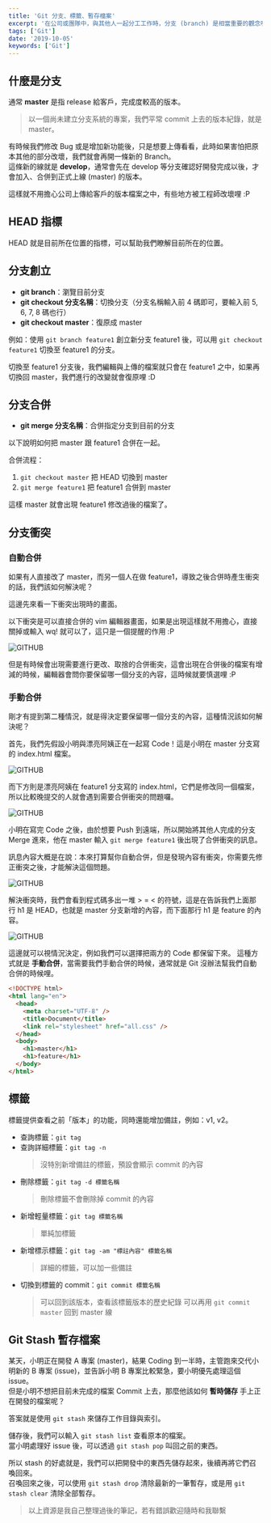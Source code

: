 ```yaml
---
title: 'Git 分支、標籤、暫存檔案'
excerpt: '在公司或團隊中，與其他人一起分工工作時，分支 (branch) 是相當重要的觀念喔。'
tags: ['Git']
date: '2019-10-05'
keywords: ['Git']
---
```


## 什麼是分支

通常 **master** 是指 release 給客戶，完成度較高的版本。

> 以一個尚未建立分支系統的專案，我們平常 commit 上去的版本紀錄，就是 master。

有時候我們修改 Bug 或是增加新功能後，只是想要上傳看看，此時如果害怕把原本其他的部分改壞，我們就會再開一條新的 Branch。  
這條新的線就是 **develop**，通常會先在 develop 等分支確認好開發完成以後，才會加入、合併到正式上線 (master) 的版本。

這樣就不用擔心公司上傳給客戶的版本檔案之中，有些地方被工程師改壞哩 :P

## HEAD 指標

HEAD 就是目前所在位置的指標，可以幫助我們瞭解目前所在的位置。

## 分支創立

- **git branch**：瀏覽目前分支
- **git checkout 分支名稱**：切換分支（分支名稱輸入前 4 碼即可，要輸入前 5, 6, 7, 8 碼也行）
- **git checkout master**：復原成 master

例如：使用 `git branch feature1` 創立新分支 feature1 後，可以用 `git checkout feature1` 切換至 feature1 的分支。

切換至 feature1 分支後，我們編輯與上傳的檔案就只會在 feature1 之中，如果再切換回 master，我們進行的改變就會復原哩 :D

## 分支合併

- **git merge 分支名稱**：合併指定分支到目前的分支

以下說明如何把 master 跟 feature1 合併在一起。

合併流程：

1. `git checkout master` 把 HEAD 切換到 master
2. `git merge feature1` 把 feature1 合併到 master

這樣 master 就會出現 feature1 修改過後的檔案了。

## 分支衝突

### 自動合併

如果有人直接改了 master，而另一個人在做 feature1，導致之後合併時產生衝突的話，我們該如何解決呢？

這邊先來看一下衝突出現時的畫面。

以下衝突是可以直接合併的 vim 編輯器畫面，如果是出現這樣就不用擔心，直接關掉或輸入 wq! 就可以了，這只是一個提醒的作用 :P

![GITHUB](https://i.imgur.com/LpJyKaD.png)

但是有時候會出現需要進行更改、取捨的合併衝突，這會出現在合併後的檔案有增減的時候，編輯器會問你要保留哪一個分支的內容，這時候就要慎選哩 :P

### 手動合併

剛才有提到第二種情況，就是得決定要保留哪一個分支的內容，這種情況該如何解決呢？

首先，我們先假設小明與漂亮阿姨正在一起寫 Code！這是小明在 master 分支寫的 index.html 檔案。

![GITHUB](https://i.imgur.com/ojjpCv5.png?1)

而下方則是漂亮阿姨在 feature1 分支寫的 index.html，它們是修改同一個檔案，所以比較晚提交的人就會遇到需要合併衝突的問題囉。

![GITHUB](https://i.imgur.com/baEAUF3.png?3)

小明在寫完 Code 之後，由於想要 Push 到遠端，所以開始將其他人完成的分支 Merge 進來，他在 master 輸入 `git merge feature1` 後出現了合併衝突的訊息。

訊息內容大概是在說：本來打算幫你自動合併，但是發現內容有衝突，你需要先修正衝突之後，才能解決這個問題。

![GITHUB](https://i.imgur.com/4i9wkfg.png)

解決衝突時，我們會看到程式碼多出一堆 > = < 的符號，這是在告訴我們上面那行 h1 是 HEAD，也就是 master 分支新增的內容，而下面那行 h1 是 feature 的內容。

![GITHUB](https://i.imgur.com/CUW3QIE.png)

這邊就可以視情況決定，例如我們可以選擇把兩方的 Code 都保留下來。
這種方式就是 **手動合併**，當需要我們手動合併的時候，通常就是 Git 沒辦法幫我們自動合併的時候哩。

```html
<!DOCTYPE html>
<html lang="en">
  <head>
    <meta charset="UTF-8" />
    <title>Document</title>
    <link rel="stylesheet" href="all.css" />
  </head>
  <body>
    <h1>master</h1>
    <h1>feature</h1>
  </body>
</html>
```

## 標籤

標籤提供查看之前「版本」的功能，同時還能增加備註，例如：v1, v2。

- 查詢標籤：`git tag`
- 查詢詳細標籤：`git tag -n`
  > 沒特別新增備註的標籤，預設會顯示 commit 的內容
- 刪除標籤：`git tag -d 標籤名稱`
  > 刪除標籤不會刪除掉 commit 的內容
- 新增輕量標籤：`git tag 標籤名稱`
  > 單純加標籤
- 新增標示標籤：`git tag -am "標註內容" 標籤名稱`
  > 詳細的標籤，可以加一些備註
- 切換到標籤的 commit：`git commit 標籤名稱`
  > 可以回到該版本，查看該標籤版本的歷史紀錄
  > 可以再用 `git commit master` 回到 master 線

## Git Stash 暫存檔案

某天，小明正在開發 A 專案 (master)，結果 Coding 到一半時，主管跑來交代小明新的 B 專案 (issue)，並告訴小明 B 專案比較緊急，要小明優先處理這個 issue。  
但是小明不想把目前未完成的檔案 Commit 上去，那麼他該如何 **暫時儲存** 手上正在開發的檔案呢？

答案就是使用 `git stash` 來儲存工作目錄與索引。

儲存後，我們可以輸入 `git stash list` 查看原本的檔案。  
當小明處理好 issue 後，可以透過 `git stash pop` 叫回之前的東西。

所以 stash 的好處就是，我們可以把開發中的東西先儲存起來，後續再將它們召喚回來。  
召喚回來之後，可以使用 `git stash drop` 清除最新的一筆暫存，或是用 `git stash clear` 清除全部暫存。

> 以上資源是我自己整理過後的筆記，若有錯誤歡迎隨時和我聯繫
